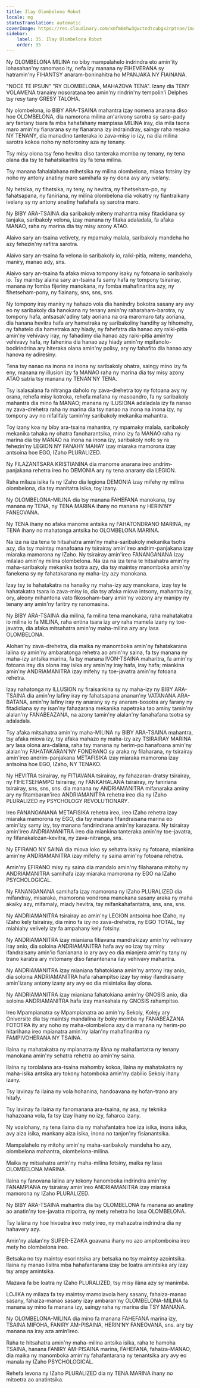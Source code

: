 ```yaml
---
title: Ilay Olombelona Robot
locale: mg
statusTranslation: automatic
coverImage: https://res.cloudinary.com/xmfm6mhw3gwctndtcubgx2rptnae/image/upload/v1740337243/small_cover_educacion_fundamental_a051170f1c.webp
sidebar:
    label: 35. Ilay Olombelona Robot
    order: 35
---
```

Ny OLOMBELONA MILINA no biby mampalahelo indrindra eto amin'ity lohasahan'ny ranomaso ity, nefa izy manana ny FIHEVERANA sy hatramin'ny FIHANTSY anaram-boninahitra ho MPANJAKA NY FIAINANA.

"NOCE TE IPSUN" "RY OLOMBELONA, MAHAZOVA TENA". Izany dia TENY VOLAMENA tranainy nosoratana teo amin'ny rindrin'ny tempolin'i Delphes tsy resy tany GRESY TALOHA.

Ny olombelona, ​​io BIBY ARA-TSAINA mahantra izay nomena anarana diso hoe OLOMBELONA, ​​dia namorona milina an'arivony sarotra sy saro-pady ary fantany tsara fa mba hahafahany mampiasa MILINA iray, dia mila taona maro amin'ny fianarana sy ny fianarana izy indraindray, saingy raha resaka NY TENANY, dia manadino tanteraka io zava-misy io izy, na dia milina sarotra kokoa noho ny noforoniny aza ny tenany.

Tsy misy olona tsy feno hevitra diso tanteraka momba ny tenany, ny tena olana dia tsy te hahatsikaritra izy fa tena milina.

Tsy manana fahalalahana mihetsika ny milina olombelona, ​​miasa fotsiny izy noho ny antony anatiny maro samihafa sy ny dona avy any ivelany.

Ny hetsika, ny fihetsika, ny teny, ny hevitra, ny fihetseham-po, ny fahatsapana, ny faniriana, ny milina olombelona dia vokatry ny fiantraikany ivelany sy ny antony anatiny hafahafa sy sarotra maro.

Ny BIBY ARA-TSAINA dia saribakoly miteny mahantra misy fitadidiana sy tanjaka, saribakoly velona, ​​izay manana ny fitaka adaladala, fa afaka MANAO, raha ny marina dia tsy misy azony ATAO.

Alaivo sary an-tsaina vetivety, ry mpamaky malala, saribakoly mandeha ho azy fehezin'ny rafitra sarotra.

Alaivo sary an-tsaina fa velona io saribakoly io, raiki-pitia, miteny, mandeha, maniry, manao ady, sns.

Alaivo sary an-tsaina fa afaka miova tompony isaky ny fotoana io saribakoly io. Tsy maintsy alaina sary an-tsaina fa samy hafa ny tompony tsirairay, manana ny fomba fijeriny manokana, ny fomba mahafinaritra azy, ny fihetseham-pony, ny fiainany, sns, sns, sns.

Ny tompony iray maniry ny hahazo vola dia hanindry bokotra sasany ary avy eo ny saribakoly dia hanokana ny tenany amin'ny raharaham-barotra, ny tompony hafa, antsasak'adiny taty aoriana na ora maromaro taty aoriana, dia hanana hevitra hafa ary hametraka ny saribakoliny handihy sy hihomehy, ny fahatelo dia hametraka azy hiady, ny fahefatra dia hanao azy raiki-pitia amin'ny vehivavy iray, ny fahadimy dia hanao azy raiki-pitia amin'ny vehivavy hafa, ny fahenina dia hanao azy hiady amin'ny mpifanolo-bodirindrina ary hiteraka olana amin'ny polisy, ary ny fahafito dia hanao azy hanova ny adiresiny.

Tena tsy nanao na inona na inona ny saribakoly ohatra, saingy mino izy fa eny, manana ny illusion izy fa MANAO raha ny marina dia tsy misy azony ATAO satria tsy manana ny TENAN’NY TENA.

Tsy isalasalana fa nitranga daholo ny zava-drehetra toy ny fotoana avy ny orana, rehefa misy kotroka, rehefa mafana ny masoandro, fa ny saribakoly mahantra dia mino fa MANAO; manana ny ILUSIONA adaladala izy fa nanao ny zava-drehetra raha ny marina dia tsy nanao na inona na inona izy, ny tompony avy no nifalifaly tamin'ny saribakoly mekanika mahantra.

Toy izany koa ny biby ara-tsaina mahantra, ry mpamaky malala, saribakoly mekanika tahaka ny ohatra fanoharantsika, mino izy fa MANAO raha ny marina dia tsy MANAO na inona na inona izy, saribakoly nofo sy ra fehezin'ny LEGION NY FANAHY MAHAY izay miaraka mamorona izay antsoina hoe EGO, IZaho PLURALIZED.

Ny FILAZANTSARA KRISTIANINA dia manome anarana ireo andrim-panjakana rehetra ireo ho DEMONIA ary ny tena anarany dia LEGION.

Raha milaza isika fa ny IZaho dia legiona DEMONIA izay mifehy ny milina olombelona, ​​dia tsy manitatra isika, toy izany.

Ny OLOMBELONA-MILINA dia tsy manana FAHEFANA manokana, tsy manana ny TENA, ny TENA MARINA ihany no manana ny HERIN’NY FANEOVANA.

Ny TENA ihany no afaka manome antsika ny FAHATONDRANO MARINA, ny TENA ihany no mahatonga antsika ho OLOMBELONA MARINA.

Na iza na iza tena te hitsahatra amin'ny maha-saribakoly mekanika tsotra azy, dia tsy maintsy manafoana ny tsirairay amin'ireo andrim-panjakana izay miaraka mamorona ny IZaho. Ny tsirairay amin'ireo FANANGANANA izay milalao amin'ny milina olombelona. Na iza na iza tena te hitsahatra amin'ny maha-saribakoly mekanika tsotra azy, dia tsy maintsy manomboka amin'ny fanekena sy ny fahatakarana ny maha-izy azy manokana.

Izay tsy te hahatakatra na hanaiky ny maha-izy azy manokana, izay tsy te hahatakatra tsara io zava-misy io, dia tsy afaka miova intsony, mahantra izy, ory, aleony mihantona vato fikosoham-bary amin'ny vozony ary manipy ny tenany any amin'ny faritry ny ranomasina.

Ny BIBY ARA-TSAINA dia milina, fa milina tena manokana, raha mahatakatra io milina io fa MILINA, raha entina tsara izy ary raha mamela izany ny toe-javatra, dia afaka mitsahatra amin'ny maha-milina azy ary lasa OLOMBELONA.

Alohan'ny zava-drehetra, dia maika ny manomboka amin'ny fahatakarana lalina sy amin'ny ambaratonga rehetra ao amin'ny saina, fa tsy manana ny maha-izy antsika marina, fa tsy manana IVON-TSAINA maharitra, fa amin'ny fotoana iray dia olona iray isika ary amin'ny iray hafa, iray hafa; miankina amin'ny ANDRIAMANITRA izay mifehy ny toe-javatra amin'ny fotoana rehetra.

Izay nahatonga ny ILLUSION ny firaisankina sy ny maha-izy ny BIBY ARA-TSAINA dia amin'ny lafiny iray ny fahatsapana ananan'ny VATANANA ARA-BATANA, amin'ny lafiny iray ny anarany sy ny anaram-bosotra ary farany ny fitadidiana sy ny isan'ny fahazarana mekanika napetraka tao aminy tamin'ny alalan'ny FANABEAZANA, na azony tamin'ny alalan'ny fanahafana tsotra sy adaladala.

Tsy afaka mitsahatra amin'ny maha-MILINA ny BIBY ARA-TSAINA mahantra, tsy afaka miova izy, tsy afaka mahazo ny maha-izy azy TSIRAIRAY MARINA ary lasa olona ara-dalàna, raha tsy manana ny herim-po hanafoana amin'ny alalan'ny FAHATAKARAN'NY FONDRANO sy araka ny filaharana, ny tsirairay amin'ireo andrim-panjakana METAFISIKA izay miaraka mamorona izay antsoina hoe EGO, IZaho, NY TENAKO.

Ny HEVITRA tsirairay, ny FITIAVANA tsirairay, ny fahazaran-dratsy tsirairay, ny FIHETSEHAMPO tsirairay, ny FANKAHALANA tsirairay, ny faniriana tsirairay, sns, sns, sns. dia manana ny ANDRIAMANITRA mifanaraka aminy ary ny fitambaran'ireo ANDRIAMANITRA rehetra ireo dia ny IZaho PLURALIZED ny PSYCHOLOGY REVOLUTIONARY.

Ireo FANANGANANA METAFISIKA rehetra ireo, ireo IZaho rehetra izay miaraka mamorona ny EGO, dia tsy manana fifandraisana marina eo amin'izy samy izy, tsy manana fandrindrana amin'ny karazana. Ny tsirairay amin'ireo ANDRIAMANITRA ireo dia miankina tanteraka amin'ny toe-javatra, ny fifanakalozan-kevitra, ny zava-nitranga, sns.

Ny EFIRANO NY SAINA dia miova loko sy sehatra isaky ny fotoana, miankina amin'ny ANDRIAMANITRA izay mifehy ny saina amin'ny fotoana rehetra.

Amin'ny EFIRANO misy ny saina dia mandalo amin'ny filaharana mitohy ny ANDRIAMANITRA samihafa izay miaraka mamorona ny EGO na IZaho PSYCHOLOGICAL.

Ny FANANGANANA samihafa izay mamorona ny IZaho PLURALIZED dia mifandray, misaraka, mamorona vondrona manokana sasany araka ny maha akaiky azy, mifamaly, miady hevitra, tsy mifankahafantatra, sns, sns, sns.

Ny ANDRIAMANITRA tsirairay ao amin'ny LEGION antsoina hoe IZaho, ny IZaho kely tsirairay, dia mino fa izy no zava-drehetra, ny EGO TOTAL, tsy miahiahy velively izy fa ampahany kely fotsiny.

Ny ANDRIAMANITRA izay mianiana fitiavana mandrakizay amin'ny vehivavy iray anio, dia soloina ANDRIAMANITRA hafa avy eo izay tsy misy ifandraisany amin'io fianianana io ary avy eo dia mianjera amin'ny tany ny trano karatra ary mitomany diso fanantenana ilay vehivavy mahantra.

Ny ANDRIAMANITRA izay mianiana fahatokiana amin'ny antony iray anio, dia soloina ANDRIAMANITRA hafa rahampitso izay tsy misy ifandraisany amin'izany antony izany ary avy eo dia misintaka ilay olona.

Ny ANDRIAMANITRA izay mianiana fahatokiana amin'ny GNOSIS anio, dia soloina ANDRIAMANITRA hafa izay mankahala ny GNOSIS rahampitso.

Ireo Mpampianatra sy Mpampianatra ao amin'ny Sekoly, Kolejy ary Oniversite dia tsy maintsy mandalina ity boky momba ny FANABEAZANA FOTOTRA ity ary noho ny maha-olombelona azy dia manana ny herim-po hitarihana ireo mpianatra amin'ny lalan'ny mahafinaritra ny FAMPIVOHERANA NY TSAINA.

Ilaina ny mahatakatra ny mpianatra ny ilàna ny mahafantatra ny tenany manokana amin'ny sehatra rehetra ao amin'ny saina.

Ilaina ny torolalana ara-tsaina mahomby kokoa, ilaina ny mahatakatra ny maha-isika antsika ary tokony hatomboka amin'ny dabilio Sekoly ihany izany.

Tsy lavinay fa ilaina ny vola hohanina, handoavana ny hofan-trano ary hitafy.

Tsy lavinay fa ilaina ny fanomanana ara-tsaina, ny asa, ny teknika hahazoana vola, fa tsy izay ihany no izy, faharoa izany.

Ny voalohany, ny tena ilaina dia ny mahafantatra hoe iza isika, inona isika, avy aiza isika, mankany aiza isika, inona no tanjon'ny fisianantsika.

Mampalahelo ny mitohy amin'ny maha-saribakoly mandeha ho azy, olombelona mahantra, olombelona-milina.

Maika ny mitsahatra amin'ny maha-milina fotsiny, maika ny lasa OLOMBELONA MARINA.

Ilaina ny fanovana lalina ary tokony hanomboka indrindra amin'ny FANAMPIANA ny tsirairay amin'ireo ANDRIAMANITRA izay miaraka mamorona ny IZaho PLURALIZED.

Ny BIBY ARA-TSAINA mahantra dia tsy OLOMBELONA fa manana ao anatiny ao anatin'ny toe-javatra mipoitra, ny mety rehetra ho lasa OLOMBELONA.

Tsy lalàna ny hoe hivoatra ireo mety ireo, ny mahazatra indrindra dia ny hahavery azy.

Amin'ny alalan'ny SUPER-EZAKA goavana ihany no azo ampitomboina ireo mety ho olombelona ireo.

Betsaka no tsy maintsy esorintsika ary betsaka no tsy maintsy azointsika. Ilaina ny manao lisitra mba hahafantarana izay be loatra amintsika ary izay tsy ampy amintsika.

Mazava fa be loatra ny IZaho PLURALIZED, tsy misy ilàna azy sy manimba.

LOJIKA ny milaza fa tsy maintsy mamolavola hery sasany, fahaiza-manao sasany, fahaiza-manao sasany izay ambaran'ny OLOMBELONA-MILINA fa manana sy mino fa manana izy, saingy raha ny marina dia TSY MANANA.

Ny OLOMBELONA-MILINA dia mino fa manana FAHEFANA marina izy, TSAINA MIFOHA, FANIRY AM-PISAINA, HERIN’NY FANEOVANA, sns. ary tsy manana na iray aza amin’ireo.

Raha te hitsahatra amin'ny maha-milina antsika isika, raha te hamoha TSAINA, hanana FANIRY AM-PISAINA marina, FAHEFANA, fahaiza-MANAO, dia maika ny manomboka amin'ny fahafantarana ny tenantsika ary avy eo manala ny IZaho PSYCHOLOGICAL.

Rehefa levona ny IZaho PLURALIZED dia ny TENA MARINA ihany no mitoetra ao anatintsika.

